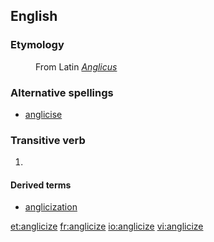 ==English==
===Etymology===
: From Latin ''[[Anglicus]]''

===Alternative spellings===
*[[anglicise]]

===Transitive verb===
{{en-verb|anglicizes|anglicizing|anglicized|anglicized}}

#{{alternative spelling of|anglicise}}

====Derived terms====
*[[anglicization]]

[[et:anglicize]]
[[fr:anglicize]]
[[io:anglicize]]
[[vi:anglicize]]